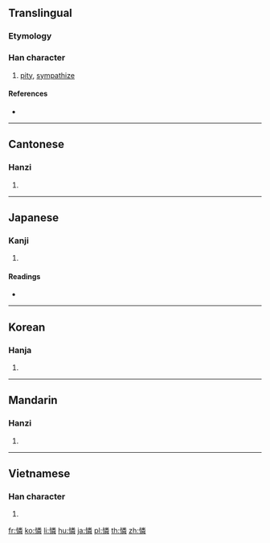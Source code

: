 {{also|怜|憐}}
==Translingual==

===Etymology===
{{Han compound|心|alt1=忄|t1=heart|粦|ls=psc}}

===Han character===
{{Han char|rn=61|rad=心|as=12|sn=15|four=99059|canj=PFDQ|ids=⿰忄粦}}

# [[pity]], [[sympathize]]

====References====
* {{Han ref|kx=0402.120|dkj=11206|dj=0742.140|hdz=42356.070|uh=6190|ud=24976|bh=BCA6|bd=48294}}

----

==Cantonese==

===Hanzi===
{{yue-hanzi|jyut=[[lin4]]|y=lin4|sim=怜}}

# {{defn|lang=yue|sort=心12}}

----

==Japanese==

===Kanji===
{{ja-kanji|grade=|rs=心12}}

# {{defn|lang=ja|sort=心12}}

====Readings====
* {{ja-readings|on=[[れん]] (ren)|kun=[[あわれむ]] (awaremu), [[あわれみ]] (awaremi)}}

----

==Korean==

===Hanja===
{{ko-hanja|hangeul=[[련]], [[연]]|eumhun=|rv=ryeon, yeon|mr=ryŏn, yŏn|y=lyen, yen}}

# {{defn|lang=ko|sort=心12}}

----

==Mandarin==

===Hanzi===
{{cmn-hanzi|sim=怜|pin=[[lián]] ([[lian2]])|wg=lien<sup>2</sup>}}

# {{defn|lang=cmn|sort=心12}}

----

==Vietnamese==

===Han character===
{{vi-hantu|[[lân]], [[liên]]|rs=心12}}

# {{defn|lang=vi|sort=心12}}

[[fr:憐]]
[[ko:憐]]
[[li:憐]]
[[hu:憐]]
[[ja:憐]]
[[pl:憐]]
[[th:憐]]
[[zh:憐]]
